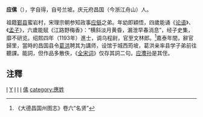 '''应傃'''（{{bd|?||?|}}），字自得，自号兰坡。庆元府昌国（今浙江舟山）人。

祖籍[[鄞县|鄞县]]蜜岩村，宋理宗朝参知政事[[应㒡|应㒡]]之弟。年幼即穎悟，四歲能诵《[[论语|论语]]》、《[[孟子|孟子]]》，六歲能赋《江路野梅香》：“横斜淡月黄昏，漏泄早春消息”，经子史集，靡不研览。绍熙四年（1193年）進士，调乌程尉，官至文林郎。<ref>《大德昌国州图志》卷六“名贤”</ref>嘉泰年間，辭官歸里，當時的昌国县令[[葛洪|葛洪]]聘其为講师，设馆于城西筠坡，葛洪亲率县学子弟前往聽課。能詞，但作品多散佚，《[[全宋词|全宋词]]》仅存其詞二句。[[应灋孙|应灋孙]]是其侄。

== 注釋 ==
{{Reflist}}
[[category:南宋政治人物|I]]
[[category:鄞县人|Y]]
[[category:宋朝詩人|I]]
[[category:宋朝進士|I]]
[[category:舟山人|I]]
[[category:蜜岩应氏|傃]]
[[category:應姓|category:應姓]]